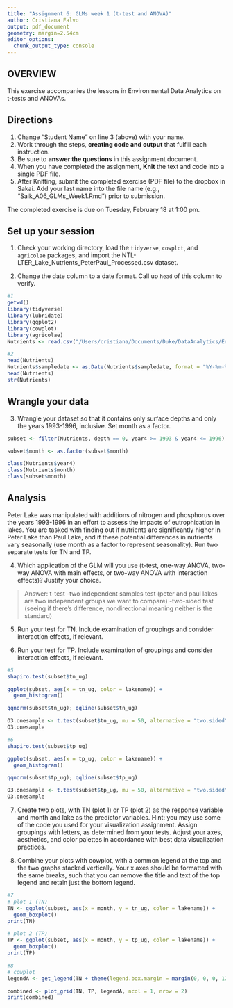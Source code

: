 ```yaml
---
title: "Assignment 6: GLMs week 1 (t-test and ANOVA)"
author: Cristiana Falvo
output: pdf_document
geometry: margin=2.54cm
editor_options: 
  chunk_output_type: console
---
```


## OVERVIEW

This exercise accompanies the lessons in Environmental Data Analytics on t-tests and ANOVAs. 

## Directions
1. Change "Student Name" on line 3 (above) with your name.
3. Work through the steps, **creating code and output** that fulfill each instruction.
4. Be sure to **answer the questions** in this assignment document.
6. When you have completed the assignment, **Knit** the text and code into a single PDF file.
8. After Knitting, submit the completed exercise (PDF file) to the dropbox in Sakai. Add your last name into the file name (e.g., "Salk_A06_GLMs_Week1.Rmd") prior to submission.

The completed exercise is due on Tuesday, February 18 at 1:00 pm.

## Set up your session

1. Check your working directory, load the `tidyverse`, `cowplot`, and `agricolae` packages, and import the NTL-LTER_Lake_Nutrients_PeterPaul_Processed.csv dataset. 

2. Change the date column to a date format. Call up `head` of this column to verify.


```r
#1
getwd()
library(tidyverse)
library(lubridate)
library(ggplot2)
library(cowplot)
library(agricolae)
Nutrients <- read.csv("/Users/cristiana/Documents/Duke/DataAnalytics/Environmental_Data_Analytics_2020/Data/Processed/NTL-LTER_Lake_Nutrients_PeterPaul_Processed.csv")

#2
head(Nutrients)
Nutrients$sampledate <- as.Date(Nutrients$sampledate, format = "%Y-%m-%d") # not working
head(Nutrients)
str(Nutrients)
```


## Wrangle your data

3. Wrangle your dataset so that it contains only surface depths and only the years 1993-1996, inclusive. Set month as a factor.
```r
subset <- filter(Nutrients, depth == 0, year4 >= 1993 & year4 <= 1996) 

subset$month <- as.factor(subset$month)

class(Nutrients$year4)
class(Nutrients$month)
class(subset$month)
```

## Analysis

Peter Lake was manipulated with additions of nitrogen and phosphorus over the years 1993-1996 in an effort to assess the impacts of eutrophication in lakes. You are tasked with finding out if nutrients are significantly higher in Peter Lake than Paul Lake, and if these potential differences in nutrients vary seasonally (use month as a factor to represent seasonality). Run two separate tests for TN and TP.

4. Which application of the GLM will you use (t-test, one-way ANOVA, two-way ANOVA with main effects, or two-way ANOVA with interaction effects)? Justify your choice.

> Answer: t-test
-two independent samples test (peter and paul lakes are two independent groups we want to compare)
-two-sided test (seeing if there's difference, nondirectional meaning neither is the standard)

5. Run your test for TN. Include examination of groupings and consider interaction effects, if relevant.

6. Run your test for TP. Include examination of groupings and consider interaction effects, if relevant.


```r
#5
shapiro.test(subset$tn_ug)

ggplot(subset, aes(x = tn_ug, color = lakename)) +
  geom_histogram()

qqnorm(subset$tn_ug); qqline(subset$tn_ug)

O3.onesample <- t.test(subset$tn_ug, mu = 50, alternative = "two.sided")
O3.onesample

#6
shapiro.test(subset$tp_ug)

ggplot(subset, aes(x = tp_ug, color = lakename)) +
  geom_histogram()

qqnorm(subset$tp_ug); qqline(subset$tp_ug)

O3.onesample <- t.test(subset$tp_ug, mu = 50, alternative = "two.sided")
O3.onesample

```

7. Create two plots, with TN (plot 1) or TP (plot 2) as the response variable and month and lake as the predictor variables. Hint: you may use some of the code you used for your visualization assignment. Assign groupings with letters, as determined from your tests. Adjust your axes, aesthetics, and color palettes in accordance with best data visualization practices.

8. Combine your plots with cowplot, with a common legend at the top and the two graphs stacked vertically. Your x axes should be formatted with the same breaks, such that you can remove the title and text of the top legend and retain just the bottom legend. 

```r
#7
# plot 1 (TN)
TN <- ggplot(subset, aes(x = month, y = tn_ug, color = lakename)) +
  geom_boxplot()
print(TN)

# plot 2 (TP)
TP <- ggplot(subset, aes(x = month, y = tp_ug, color = lakename)) +
  geom_boxplot()
print(TP)

#8
# cowplot
legendA <- get_legend(TN + theme(legend.box.margin = margin(0, 0, 0, 12)))

combined <- plot_grid(TN, TP, legendA, ncol = 1, nrow = 2)
print(combined)

```




